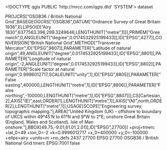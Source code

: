 <!DOCTYPE qgis PUBLIC 'http://mrcc.com/qgis.dtd' 'SYSTEM'>
<qgis version="3.38.3-Grenoble">
  <identifier></identifier>
  <parentidentifier></parentidentifier>
  <language></language>
  <type>dataset</type>
  <title></title>
  <abstract></abstract>
  <links/>
  <dates/>
  <fees></fees>
  <encoding></encoding>
  <crs>
    <spatialrefsys nativeFormat="Wkt">
      <wkt>PROJCRS["OSGB36 / British National Grid",BASEGEOGCRS["OSGB36",DATUM["Ordnance Survey of Great Britain 1936",ELLIPSOID["Airy 1830",6377563.396,299.3249646,LENGTHUNIT["metre",1]]],PRIMEM["Greenwich",0,ANGLEUNIT["degree",0.0174532925199433]],ID["EPSG",4277]],CONVERSION["British National Grid",METHOD["Transverse Mercator",ID["EPSG",9807]],PARAMETER["Latitude of natural origin",49,ANGLEUNIT["degree",0.0174532925199433],ID["EPSG",8801]],PARAMETER["Longitude of natural origin",-2,ANGLEUNIT["degree",0.0174532925199433],ID["EPSG",8802]],PARAMETER["Scale factor at natural origin",0.9996012717,SCALEUNIT["unity",1],ID["EPSG",8805]],PARAMETER["False easting",400000,LENGTHUNIT["metre",1],ID["EPSG",8806]],PARAMETER["False northing",-100000,LENGTHUNIT["metre",1],ID["EPSG",8807]]],CS[Cartesian,2],AXIS["(E)",east,ORDER[1],LENGTHUNIT["metre",1]],AXIS["(N)",north,ORDER[2],LENGTHUNIT["metre",1]],USAGE[SCOPE["Engineering survey, topographic mapping."],AREA["United Kingdom (UK) - offshore to boundary of UKCS within 49°45'N to 61°N and 9°W to 2°E; onshore Great Britain (England, Wales and Scotland). Isle of Man onshore."],BBOX[49.75,-9.01,61.01,2.01]],ID["EPSG",27700]]</wkt>
      <proj4>+proj=tmerc +lat_0=49 +lon_0=-2 +k=0.9996012717 +x_0=400000 +y_0=-100000 +ellps=airy +units=m +no_defs</proj4>
      <srsid>2437</srsid>
      <srid>27700</srid>
      <authid>EPSG:27700</authid>
      <description>OSGB36 / British National Grid</description>
      <projectionacronym>tmerc</projectionacronym>
      <ellipsoidacronym>EPSG:7001</ellipsoidacronym>
      <geographicflag>false</geographicflag>
    </spatialrefsys>
  </crs>
  <extent/>
</qgis>
